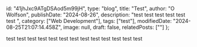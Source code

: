   id: "41jhJxc9ATgDSAod5m99jH",
  type: "blog",
  title: "Test",
  author: "O Wolfson",
  publishDate: "2024-08-26",
  description: "test test test test test test ",
  category: ["Web Development"],
  tags: ["test"],
  modifiedDate: "2024-08-25T21:07:14.458Z",
  image: null,
  draft: false,
  relatedPosts: [""]
};

test test test test test test test test test test test test test 